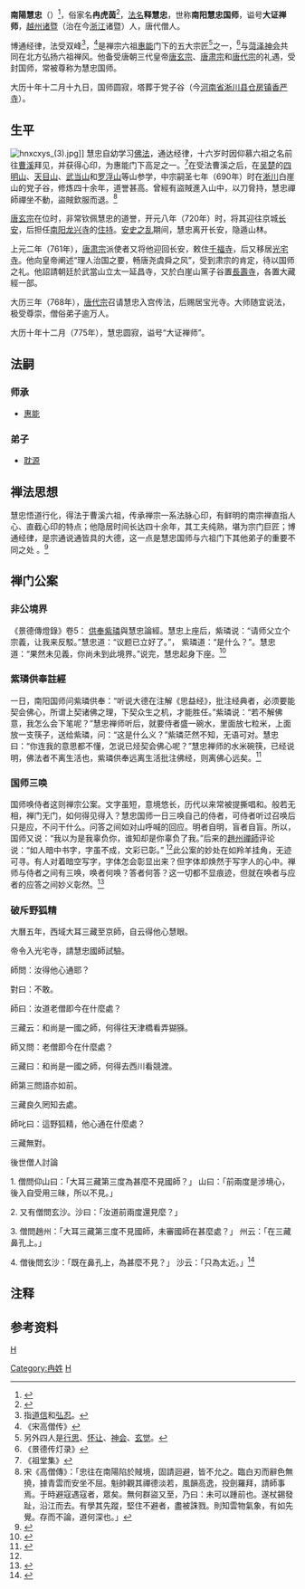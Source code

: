 {{佛师
|名字=南阳慧忠
|出生于=675年 - 775年
|本名=冉虎茵
|名=
|法名=
|号=
|法号=
|院号=
|讳=
|谥号=大证禅师
|尊称=南阳慧忠国师
|生地=[[越州|越州]][[诸暨|诸暨]]
|逝世地=长安
|图像=[[File:Nanyang_Huizhong.jpg|180px]]
|图像说明=
|宗旨=
|宗派=[[禅宗|禅宗]]
|寺院=[[香严寺_(淅川县)|香严寺]]
|师=[[惠能|惠能]]
|弟子=耽源
|著作=
}}
{{中国禅宗}}
'''南陽慧忠'''（{{bd|675年||775年|}}）<ref>{{cite book| author = 蔡友田| authorlink = | title = 禪法東來:達摩祖師| publisher = Dharma Drum Publishing Corp| series = | year = 1996 | pages=第154 页| url=http://books.google.com.au/books?id=bu6nN00keRcC&pg=RA2-PT56&lpg=RA2-PT56&dq=%E5%8D%97%E9%98%B3%E6%85%A7%E5%BF%A0+675&source=bl&ots=ML94asz3Fy&sig=VfEn_vLxuCEMf3aRquJ1Lx-_Ais&hl=zh-CN&ei=vxu4Td_FMYeivgPcx8yiAw&sa=X&oi=book_result&ct=result&resnum=4&ved=0CCkQ6AEwAw#v=onepage&q&f=false| isbn = 9789579907750}}</ref>，俗家名'''冉虎茵'''<ref>{{cite web|url=http://www.huaxia.com/ytsc/zywh/hzhn/2011/01/2250155.html|title=“一僧一帝香严寺”系列“国师”创建千年古寺|publisher=	华夏经纬网|date=2011-01-10}}</ref>，[[法名|法名]]'''释慧忠'''，世称'''南阳慧忠国师'''，谥号'''大证禅师'''，[[越州|越州]][[诸暨|诸暨]]（治在今[[浙江|浙江]]诸暨）人，唐代僧人。

博通经律，法受双峰<ref group="注">指[[道信|道信]]和[[弘忍|弘忍]]。</ref>，<ref>《宋高僧传》</ref>是禅宗六祖[[惠能|惠能]]门下的五大宗匠<ref group="注">另外四人是[[青原行思|行思]]、[[南嶽懷讓|怀让]]、[[神会|神会]]、[[永嘉玄覺|玄觉]]。</ref>之一，<ref>《景德传灯录》</ref>与[[菏泽神会|菏泽神会]]共同在北方弘扬六祖禅风。他备受唐朝三代皇帝[[唐玄宗|唐玄宗]]、[[唐肃宗|唐肃宗]]和[[唐代宗|唐代宗]]的礼遇，受封国师，常被尊称为慧忠国师。

大历十年十二月十九日，国师圆寂，塔葬于党子谷（今[[河南省|河南省]][[淅川县|淅川县]][[仓房镇|仓房镇]][[香严寺_(淅川县)|香严寺]]）。

==生平==
[[File:hnxcxys_(3).jpg|left]]]]
慧忠自幼学习[[佛法|佛法]]，通达经律，十六岁时因仰慕六祖之名前往[[曹溪|曹溪]]拜见，并获得心印，为惠能门下高足之一。<ref>《祖堂集》</ref>在受法曹溪之后，在[[吴楚|吴楚]]的[[四明山|四明山]]、[[天目山|天目山]]、[[武当山|武当山]]和[[罗浮山|罗浮山]]等山参学，中宗嗣圣七年（690年）时在[[淅川|淅川]]白崖山的党子谷，修炼四十余年，道誉甚高。曾經有盜賊進入山中，以刀脅持，慧忠禪師禪坐不動，盜賊欽服而退。<ref>宋《高僧傳》：「忠往在南陽陷於賊境，固請迴避，皆不允之。臨白刃而辭色無撓，據青雲而安坐不屈。魁帥觀其禪德淡若，風韻高逸，投劍羅拜，請師事焉。于時避寇遇寇者，眾矣。無何群盜又至，乃曰：未可以踵前也。遂杖錫發趾，沿江而去。有學其先蹤，堅住不避者，盡被誅戮。則知雲物氣象，有如先覺。存而不論，道何深也。」</ref>

[[唐玄宗|唐玄宗]]在位时，非常钦佩慧忠的道誉，开元八年（720年）时，将其迎往京城[[长安|长安]]，后担任[[南阳龙兴寺|南阳龙兴寺]]的[[住持|住持]]。[[安史之乱|安史之乱]]期间，慧忠离开长安，隐遁山林。

上元二年（761年），[[唐肃宗|唐肃宗]]派使者又将他迎回长安，敕住[[千福寺|千福寺]]，后又移居[[光宅寺|光宅寺]]。他向皇帝阐述“理人治国之要，畅唐尧虞舜之风”，受到肃宗的肯定，待以国师之礼。他詔請朝廷於武當山立太一延昌寺，又於白崖山黨子谷置[[淅川香严寺|長壽寺]]，各置大藏經一部。

大历三年（768年），[[唐代宗|唐代宗]]召请慧忠入宫传法，后赐居宝光寺。大师随宜说法，极受尊崇，僧俗弟子逾万人。

大历十年十二月（775年），慧忠圆寂，谥号“大证禅师”。

== 法嗣 ==
=== 师承 ===
* [[惠能|惠能]]

=== 弟子 ===
* [[耽源应真禅师|耽源]]

==禅法思想==
慧忠悟道行化，得法于曹溪六祖，传承禅宗一系法脉心印，有鲜明的南宗禅直指人心、直截心印的特点；他隐居时间长达四十余年，其工夫纯熟，堪为宗门巨匠；博通经律，是宗通说通皆具的大德，这一点是慧忠国师与六祖门下其他弟子的重要不同之处 。<ref name="nyhz">{{cite web|url=http://www.zgfoxue.com/news/7620079.html|title=南阳慧忠国师禅法思想探析|accessdate=2011-04-27|archive-date=2016-05-27|archive-url=https://web.archive.org/web/20160527170812/http://www.zgfoxue.com/news/7620079.html|dead-url=yes}}</ref>

==禅门公案==
===非公境界===
《景德傳燈錄》卷5：
{{quote|師與紫璘供奉論義。既陞坐，供奉曰：請師立義某甲破。師曰：立義竟。供奉曰：是什麼義。師曰：果然不見，非公境界。便下坐。<ref>《宗門拈古彙集》卷6：「國師因與紫璘供奉論義。師陞座，奉曰：請師立義，某甲破。師曰：立義已竟。奉曰：是什麼義？師曰：果然不見，非公境界。便下座。」</ref>}}
[[內供奉|供奉]][[紫璘|紫璘]]與慧忠論經。慧忠上座后，紫璘说：“请师父立个宗義，让我来反駁。”慧忠道：“议题已立好了。”， 紫璘道：“是什么？”。慧忠道：“果然未见義，你尚未到此境界。”说完，慧忠起身下座。<ref>{{cite web|url=http://news.shangdu.com/108/20110112/20_180020.shtml|title=活着就是一种修行|publisher=商都网|date=2011-01-12|deadurl=yes|archiveurl=https://web.archive.org/web/20110827012948/http://news.shangdu.com/108/20110112/20_180020.shtml|archivedate=2011-08-27|accessdate=2011-04-27}}</ref>

===紫璘供奉註經===
{{quote|南陽慧忠國師因紫璘供奉註《思益經》，師曰：「凡註經，須會佛意始得。」曰：「若不會佛意，爭解註經？」師令侍者盛一碗水，中著七粒米，碗面安一隻箸，問供奉：「是甚麼義？」供奉無語。師曰 ：「老僧意尚不會，何況佛意？」}}
一日，南阳国师问紫璘供奉：“听说大德在注解《思益经》，批注经典者，必须要能契会佛心，所谓上契诸佛之理，下契众生之机，才能胜任。”紫璘说：“若不解佛意，我怎么会下笔呢？”慧忠禅师听后，就要侍者盛一碗水，里面放七粒米，上面放一支筷子，送给紫璘，问：“这是什么义？”紫璘茫然不知，无语可对。慧忠曰：“你连我的意思都不懂，怎说已烃契会佛心呢？”慧忠禅师的水米碗筷，已经说明，佛法者不离生活也，紫璘供奉远离生活批注佛经，则离佛心远矣。<ref>{{cite web|url=http://read.goodweb.cn/news/news_view.asp?newsid=13926|title=佛心是什么？|publisher=白玛若拙佛教文化传播工作室|date=2009-09-27|accessdate=2011-04-27|archive-date=2012-03-09|archive-url=https://web.archive.org/web/20120309133627/http://read.goodweb.cn/news/news_view.asp?newsid=13926|dead-url=yes}}</ref>

===国师三唤===
{{quote|国师唤侍者，者应诺。如是三召三应诺。师曰：“将谓吾孤负汝，谁知汝孤负吾。”}}
{{External media
| width  = 200px
| audio1 = [http://www.tudou.com/programs/view/GDYSQJ9rf_k/ 《无门关》国师三唤]
}}
国师唤侍者这则禅宗公案。文字虽短，意境悠长，历代以来常被提撕唱和。般若无相，禅门无门，如何得见得入？慧忠国师一日三唤自己的侍者，可侍者听过召唤后只是应，不问干什么。问答之间如对山呼喊的回应。明者自明，盲者自盲。所以，国师又说：“我以为是我辜负你，谁知却是你辜负了我。”后来的[[趙州禪師|趙州禪師]]评论说：“如人暗中书字，字虽不成，文彩已彰。” <ref name="nyhz"/>此公案的妙处在如羚羊挂角，无迹可寻。有人对着暗空写字，字体怎会彰显出来？但字体却焕然于写字人的心中。禅师与侍者之间有三唤，唤者何唤？答者何答？这一切都不显痕迹，但就在唤者与应者的应答之间妙义彰然。<ref>{{cite web|url=http://www.fjdh.com/article/2006/05/1749364096.html|title=南阳慧忠国师|publisher=《禅宗灯录译解》|date=2006年5月16日|deadurl=yes|archiveurl=https://web.archive.org/web/20110703221629/http://www.fjdh.com/article/2006/05/1749364096.html|archivedate=2011年7月3日|df=|accessdate=2011年4月28日}}</ref>

===破斥野狐精===
大曆五年，西域大耳三藏至京師，自云得他心慧眼。

帝令入光宅寺，請慧忠國師試驗。

師問：汝得他心通耶？

對曰：不敢。

師曰：汝道老僧即今在什麼處？

三藏云：和尚是一國之師，何得往天津橋看弄猢猻。

師又問：老僧即今在什麼處？

三藏曰：和尚是一國之師，何得去西川看競渡。

師第三問語亦如前。

三藏良久罔知去處。

師叱曰：這野狐精，他心通在什麼處？

三藏無對。

後世僧人討論

1. 僧問仰山曰：「大耳三藏第三度為甚麼不見國師？」
山曰：「前兩度是涉境心，後入自受用三昧，所以不見。」

2. 又有僧問玄沙。沙曰：「汝道前兩度還見麼？」

3. 僧問趙州：「大耳三藏第三度不見國師，未審國師在甚麼處？」
州云：「在三藏鼻孔上。」

4. 僧後問玄沙：「既在鼻孔上，為甚麼不見？」
沙云：「只為太近。」<ref>{{cite web|url=https://www.ctworld.org.tw/chan_master/east009.htm|title=南陽慧忠禪師|accessdate=2020-08-15|archive-date=2017-03-01|archive-url=https://web.archive.org/web/20170301071214/http://www.ctworld.org.tw/chan_master/east009.htm|dead-url=no}}</ref>

== 注释 ==
{{reflist|group=注}}

== 参考资料 ==
{{reflist}}

{{淅川香严寺主持}}
{{惠能五大弟子}}

{{Authority control}}
{{DEFAULTSORT:}}
[[Category:冉姓|Category:冉姓]]
[[category:禪僧|H]]
[[Category:唐朝僧人|H]]